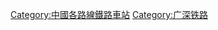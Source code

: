 {{Catnav|頁面分類|各種主題的頁面分類|按國家分類|各國建築|各國鐵路車站|中國鐵路車站}}
{{Catnav|頁面分類|各種主題的頁面分類|按國家分類|各國交通|各國鐵路車站|中國鐵路車站}}

<!--{{commonscat|Guangzhou East Railway Station}}-->
[[Category:中國各路線鐵路車站|Category:中國各路線鐵路車站]]
[[Category:广深铁路|Category:广深铁路]]